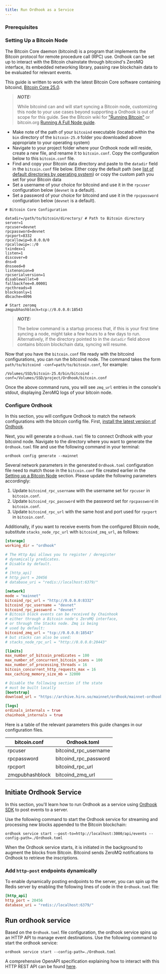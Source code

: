 ```yaml
---
title: Run Ordhook as a Service
---
```


### Prerequisites

### Setting Up a Bitcoin Node

The Bitcoin Core daemon (bitcoind) is a program that implements the Bitcoin protocol for remote procedure call (RPC) use. Ordhook can be set up to interact with the Bitcoin chainstate through bitcoind's ZeroMQ interface, its embedded networking library, passing raw blockchain data to be evaluated for relevant events.

This guide is written to work with the latest Bitcoin Core software containing bitcoind, [Bitcoin Core 25.0](https://bitcoincore.org/bin/bitcoin-core-25.0/).

> **_NOTE:_**
>
> While bitcoind can and will start syncing a Bitcoin node, customizing this node to your use cases beyond supporting a Ordhook is out of scope for this guide. See the Bitcoin wiki for ["Running Bitcoin"](https://en.bitcoin.it/wiki/Running_Bitcoin) or bitcoin.org [Running A Full Node guide](https://bitcoin.org/en/full-node).

- Make note of the path of your `bitcoind` executable (located within the `bin` directory of the `bitcoin-25.0` folder you downloaded above appropriate to your operating system)
- Navigate to your project folder where your Ordhook node will reside, create a new file, and rename it to `bitcoin.conf`. Copy the configuration below to this `bitcoin.conf` file.
- Find and copy your Bitcoin data directory and paste to the `datadir` field in the `bitcoin.conf` file below. Either copy the default path (see [list of default directories by operating system](https://en.bitcoin.it/wiki/Data_directory)) or copy the custom path you set for your Bitcoin data
- Set a username of your choice for bitcoind and use it in the `rpcuser` configuration below (`devnet` is a default).
- Set a password of your choice for bitcoind and use it in the `rpcpassword` configuration below (`devnet` is a default).

```
# Bitcoin Core Configuration

datadir=/path/to/bitcoin/directory/ # Path to Bitcoin directory
server=1
rpcuser=devnet
rpcpassword=devnet
rpcport=8332
rpcallowip=0.0.0.0/0
rpcallowip=::/0
txindex=1
listen=1
discover=0
dns=0
dnsseed=0
listenonion=0
rpcserialversion=1
disablewallet=0
fallbackfee=0.00001
rpcthreads=8
blocksonly=1
dbcache=4096

# Start zeromq
zmqpubhashblock=tcp://0.0.0.0:18543
```

> **_NOTE:_**
>
> The below command is a startup process that, if this is your first time syncing a node, might take a few hours to a few days to run. Alternatively, if the directory pointed to in the `datadir` field above contains bitcoin blockchain data, syncing will resume.

Now that you have the `bitcoin.conf` file ready with the bitcoind configurations, you can run the bitcoind node. The command takes the form `path/to/bitcoind -conf=path/to/bitcoin.conf`, for example:

```console
/Volumes/SSD/bitcoin-25.0/bin/bitcoind -conf=/Volumes/SSD/project/Ordhook/bitcoin.conf
```

Once the above command runs, you will see `zmq_url` entries in the console's stdout, displaying ZeroMQ logs of your bitcoin node.

### Configure Ordhook

In this section, you will configure Ordhook to match the network configurations with the bitcoin config file. First, [install the latest version of Ordhook](/ordinals/ordhook/installation).

Next, you will generate a `Ordhook.toml` file to connect Ordhook with your bitcoind node. Navigate to the directory where you want to generate the `Ordhook.toml` file and use the following command in your terminal:

```console
ordhook config generate --mainnet
```

Several network parameters in the generated `Ordhook.toml` configuration file need to match those in the `bitcoin.conf` file created earlier in the [Setting up a Bitcoin Node](#setting-up-a-bitcoin-node) section. Please update the following parameters accordingly:

1. Update `bitcoind_rpc_username` with the username set for `rpcuser` in `bitcoin.conf`.
2. Update `bitcoind_rpc_password` with the password set for `rpcpassword` in `bitcoin.conf`.
3. Update `bitcoind_rpc_url` with the same host and port used for `rpcport` in `bitcoin.conf`.

Additionally, if you want to receive events from the configured Bitcoin node, substitute `stacks_node_rpc_url` with `bitcoind_zmq_url`, as follows:

```toml
[storage]
working_dir = "ordhook"

# The Http Api allows you to register / deregister
# dynamically predicates.
# Disable by default.
#
# [http_api]
# http_port = 20456
# database_uri = "redis://localhost:6379/"

[network]
mode = "mainnet"
bitcoind_rpc_url = "http://0.0.0.0:8332"
bitcoind_rpc_username = "devnet"
bitcoind_rpc_password = "devnet"
# Bitcoin block events can be received by Chainhook
# either through a Bitcoin node's ZeroMQ interface,
# or through the Stacks node. Zmq is being
# used by default:
bitcoind_zmq_url = "tcp://0.0.0.0:18543"
# but stacks can also be used:
# stacks_node_rpc_url = "http://0.0.0.0:20443"

[limits]
max_number_of_bitcoin_predicates = 100
max_number_of_concurrent_bitcoin_scans = 100
max_number_of_processing_threads = 16
bitcoin_concurrent_http_requests_max = 16
max_caching_memory_size_mb = 32000

# Disable the following section if the state
# must be built locally
[bootstrap]
download_url = "https://archive.hiro.so/mainnet/ordhook/mainnet-ordhook-sqlite-latest"

[logs]
ordinals_internals = true
chainhook_internals = true
```

Here is a table of the relevant parameters this guide changes in our configuration files.

| bitcoin.conf    | Ordhook.toml          |
| --------------- | --------------------- |
| rpcuser         | bitcoind_rpc_username |
| rpcpassword     | bitcoind_rpc_password |
| rpcport         | bitcoind_rpc_url      |
| zmqpubhashblock | bitcoind_zmq_url      |

## Initiate Ordhook Service

In this section, you'll learn how to run Ordhook as a service using [Ordhook SDK](https://github.com/hirosystems/ordhook/tree/develop/components/ordhook-sdk-js) to post events to a server.

Use the following command to start the Ordhook service for streaming and processing new blocks appended to the Bitcoin blockchain:

`ordhook service start --post-to=http://localhost:3000/api/events --config-path=./Ordhook.toml`

When the Ordhook service starts, it is initiated in the background to augment the blocks from Bitcoin. Bitcoind sends ZeroMQ notifications to Ordhook to retrieve the inscriptions.

### Add `http-post` endpoints dynamically

To enable dynamically posting endpoints to the server, you can spin up the Redis server by enabling the following lines of code in the `Ordhook.toml` file:

```toml
[http_api]
http_port = 20456
database_uri = "redis://localhost:6379/"
```

## Run ordhook service

Based on the `Ordhook.toml` file configuration, the ordhook service spins up an HTTP API to manage event destinations. Use the following command to start the ordhook service:

`ordhook service start --config-path=./Ordhook.toml`

A comprehensive OpenAPI specification explaining how to interact with this HTTP REST API can be found [here](https://github.com/hirosystems/ordhook/blob/develop/docs/ordhook-openapi.json).
